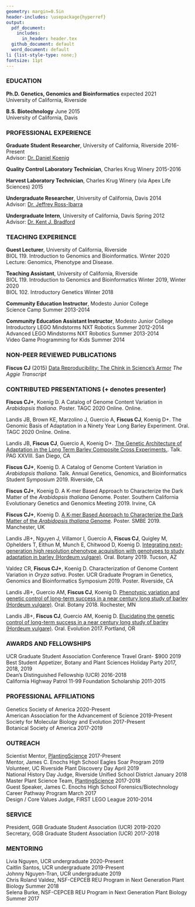 ```yaml
---
geometry: margin=0.5in
header-includes: \usepackage{hyperref}
output:
  pdf_document:
    includes:
      in_header: header.tex
  github_document: default
  word_document: default
li {list-style-type: none;}
fontsize: 11pt
---
```

\begin{center}
{\LARGE \textbf{Christopher J. Fiscus}\par}
\end{center}
\begin{center}
Department of Botany and Plant Sciences, University of California, Riverside\\
900 University Ave Riverside, CA 92521 \\
\faEnvelopeO \quad \href{mailto:cfisc004@ucr.edu}{cfisc004@ucr.edu} • \faTwitter \quad \href{https://twitter.com/fiscuscj}{@fiscuscj} • \faUser \quad \href{https://cjfiscus.github.io/}{website} • \faGithub \quad \href{https://github.com/cjfiscus}{GitHub} • \faLinkedin \quad \href{https://linkedin.com/in/cjfiscus}{LinkedIn}
\end{center}

### EDUCATION   
**Ph.D. Genetics, Genomics and Bioinformatics** \hfill expected 2021  
University of California, Riverside 

**B.S. Biotechnology**  \hfill June 2015  
University of California, Davis 

### PROFESSIONAL EXPERIENCE
**Graduate Student Researcher**, University of California, Riverside \hfill 2016-Present    
Advisor: [Dr. Daniel Koenig](https://iigb.ucr.edu/koenig/)

**Quality Control Laboratory Technician**, Charles Krug Winery \hfill 2015-2016  

**Harvest Laboratory Technician**, Charles Krug Winery (via Apex Life Sciences) \hfill 2015 

**Undergraduate Researcher**, University of California, Davis \hfill 2014  
Advisor: [Dr. Jeffrey Ross-Ibarra](https://biology.ucdavis.edu/people/jeffrey-ross-ibarra)  

**Undergraduate Intern**, University of California, Davis \hfill Spring 2012  
Advisor: [Dr. Kent J. Bradford](https://www.plantsciences.ucdavis.edu/people/kent-bradford) 

### TEACHING EXPERIENCE
**Guest Lecturer**, University of California, Riverside  
BIOL 119. Introduction to Genomics and Bioinformatics. \hfill Winter 2020   
Lecture: Genomics, Phenotype and Disease. 

**Teaching Assistant**, University of California, Riverside  
BIOL 119. Introduction to Genomics and Bioinformatics \hfill Winter 2019, Winter 2020  
BIOL 102. Introductory Genetics \hfill Winter 2018 

**Community Education Instructor**, Modesto Junior College   
Science Camp \hfill Summer 2013-2014 

**Community Education Assistant Instructor**, Modesto Junior College  
Introductory LEGO Mindstorms NXT Robotics \hfill Summer 2012-2014   
Advanced LEGO Mindstorms NXT Robotics \hfill Summer 2013-2014  
Video Game Programming for Kids \hfill Summer 2014  

### NON-PEER REVIEWED PUBLICATIONS
**Fiscus CJ** (2015) [Data Reproducibility: The Chink in Science's Armor](https://aggietranscript.ucdavis.edu/data-reproducibility-the-chink-in-sciences-armor/) *The Aggie Transcript*  

### CONTRIBUTED PRESENTATIONS (+ denotes presenter)  
**Fiscus CJ+**, Koenig D. A Catalog of Genome Content Variation in *Arabidopsis thaliana*. Poster. TAGC 2020 Online. Online.  

Landis JB, Brown KE, Marzolino J, Guercio A, **Fiscus CJ**, Koenig D+. The Genomic Basis of Adaptation in a Ninety Year Long Barley Experiment. Oral. TAGC 2020 Online. Online.  

Landis JB, **Fiscus CJ**, Guercio A, Koenig D+. [The Genetic Architecture of Adaptation in the Long Term Barley Composite Cross Experiments.](https://plan.core-apps.com/pag_2020/abstract/6f7bedec-7049-40b5-a8c3-d18eb5a858eb). Talk. PAG XXVIII. San Diego, CA  

**Fiscus CJ+**, Koenig D. A Catalog of Genome Content Variation in *Arabidopsis thaliana*. Talk. Annual Genetics, Genomics, and Bioinformatics Student Symposium 2019. Riverside, CA  

**Fiscus CJ+**, Koenig D. A K-mer Based Approach to Characterize the Dark Matter of the *Arabidopsis thaliana* Genome. Poster. Southern California Evolutionary Genetics and Genomics Meeting 2019. Irvine, CA  

**Fiscus CJ+**, Koenig D. [A K-mer Based Approach to Characterize the Dark Matter of the *Arabidopsis thaliana* Genome](http://smbe2019.org/media/1058/smbe-2019-abstract-book.pdf). Poster. SMBE 2019. Manchester, UK  

Landis JB+, Nguyen J, Villamor I, Guercio A, **Fiscus CJ**, Quigley M, Ophelders T, Eithun M, Munch E, Chitwood D, Koenig D. [Integrating next-generation high resolution phenotype acquisition with genotypes to study adaptation in barley (Hordeum vulgare)](https://2019.botanyconference.org/engine/search/365.html?func=detail&aid=365). Oral. Botany 2019. Tucson, AZ

Valdez CR, **Fiscus CJ+**, Koenig D. Characterization of Genome Content Variation in *Oryza sativa*. Poster. UCR Graduate Program in Genetics, Genomics and Bioinformatics Symposium 2019. Poster. Riverside, CA  

Landis JB+, Guercio AM, **Fiscus CJ**, Koenig D. [Phenotypic variation and genetic control of long-term success in a near century long study of barley (Hordeum vulgare)](http://2018.botanyconference.org/engine/search/index.php?func=detail&aid=294). Oral. Botany 2018. Rochester, MN  

Landis JB+, **Fiscus CJ**, Guercio AM, Koenig D. [Elucidating the genetic control of long-term success in a near century long study of barley (Hordeum vulgare)](https://www.evolutionmeetings.org/uploads/4/8/8/0/48804503/final_evol2017_program.pdf). Oral. Evolution 2017. Portland, OR  

### AWARDS AND FELLOWSHIPS
UCR Graduate Student Association Conference Travel Grant- $900 \hfill 2019  
Best Student Appetizer, Botany and Plant Sciences Holiday Party \hfill 2017, 2018, 2019    
Dean's Distinguished Fellowship (UCR) \hfill 2016-2018   
California Highway Patrol 11-99 Foundation Scholarship \hfill 2011-2015  

### PROFESSIONAL AFFILIATIONS
Genetics Society of America \hfill 2020-Present   
American Association for the Advancement of Science \hfill 2019-Present  
Society for Molecular Biology and Evolution \hfill 2017-Present   
Botanical Society of America \hfill 2017-2019   

### OUTREACH
Scientist Mentor, [PlantingScience](https://www.plantingscience.org/) \hfill 2017-Present   
Mentor, James C. Enochs High School Eagles Soar Program \hfill 2019  
Volunteer, UC Riverside Plant Discovery Day \hfill April 2019   
National History Day Judge, Riverside Unified School District \hfill January 2018   
Master Plant Science Team, [PlantingScience](https://www.plantingscience.org/) \hfill 2017-2018    
Guest Speaker, James C. Enochs High School Forensics/Biotechnology Career Pathway Program \hfill March 2017  
Design / Core Values Judge, FIRST LEGO League \hfill 2010-2014  

### SERVICE
President, GGB Graduate Student Association (UCR) \hfill 2019-2020  
Secretary, GGB Graduate Student Association (UCR) \hfill 2017-2018

### MENTORING
Livia Nguyen, UCR undergraduate \hfill 2020-Present  
Caitlin Santos, UCR undergraduate \hfill 2019-Present    
Johnny Nguyen-Tran, UCR undergraduate \hfill 2019      
Chris Roland Valdez, NSF-CEPCEB REU Program in Next Generation Plant Biology \hfill Summer 2018  
Selena Burke, NSF-CEPCEB REU Program in Next Generation Plant Biology \hfill Summer 2017  
